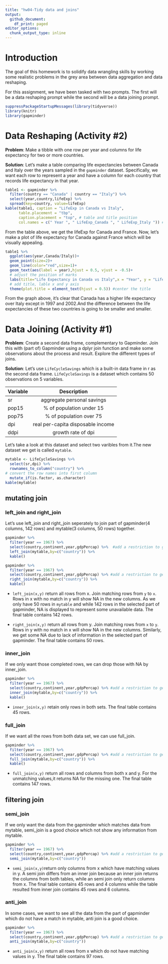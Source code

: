---
title: "hw04-Tidy data and joins"
output:
  github_document:
    df_print: paged
editor_options:
  chunk_output_type: inline
---

# Introduction

The goal of this homework is to solidify data wrangling skills by working some realistic problems in the grey area between data aggregation and data reshaping.

For this assignment, we have been tasked with two prompts. The first will be a data reshaping prompt while the second will be a data joining prompt.

```{r}
suppressPackageStartupMessages(library(tidyverse))
library(knitr)
library(gapminder)
```

# Data Reshaping (Activity #2)

**Problem**: Make a tibble with one row per year and columns for life expectancy for two or more countries. 

**Solution**: Let's make a table comparing life expectancies between Canada and Italy over the years sampled in the `gapminder` dataset. Specifically, we want each row to represent a year and have a column for each country that records life expectancy in that year.
```{r}
table1 <- gapminder %>% 
  filter(country == "Canada" | country == "Italy") %>% 
  select(year,country,lifeExp) %>% 
  spread(key=country, value=lifeExp) 
kable(table1, caption = "LifeExp in Canada vs Italy",
      table.placement = "tbp", 
      caption.placement = "top", # table and title position
      col.names = c(" Year ", " LifeExp_Canada ", " LifeExp_Italy ")) # add title, edit columns names
```

From the table above, we get the lifeExp for Canada and France. Now, let's make a plot of life expectancy for Canada against France which will be visually appealing.

```{r}
table1 %>% 
  ggplot(aes(year,Canada/Italy))+
  geom_point(size=2)+
  geom_line(color="red",size=1)+
  geom_text(aes(label = year),hjust = 0.5, vjust = -0.5)+
  # adjust the position of marks
  labs(title="Life Expectancy in Canada vs Italy",x = "Year", y = "LifeExp_Canada / LifeExp_Italy")+
  # add title, lable x and y axis
  theme(plot.title = element_text(hjust = 0.5)) #center the title

```

From the graph above, it's clear that Canada has a higher life expectancy over Italy except in 1997 and 2002.And the difference between the life expectancies of these two countries is going to be smaller and smaller.


# Data Joining (Activity #1)

**Problem**: Create a second data frame, complementary to Gapminder. Join this with (part of) Gapminder using a dplyr join function and make some observations about the process and result. Explore the different types of joins. 

**Solution**: Let's use `LifeCycleSavings` which is a built-in data frame in r as the second data frame. `LifeCycleSavings` is a dataset which contains 50 observations on 5 variables.

| Variable | Description |
|------------|:------------:| 
|sr| aggregate personal savings|
|pop15| % of population under 15|
|pop75| % of population over 75|
|dpi|   real per-capita disposable income|
|ddpi|  growth rate of dpi|

Let's take a look at this dataset and select two varibles from it.The new dataset we get is called `mytable`.
```{r}
mytable <- LifeCycleSavings %>% 
  select(sr,dpi) %>% 
  rownames_to_column("country") %>% 
# convert the row names into first column
  mutate_if(is.factor, as.character)
kable(mytable)
```

## mutating join


### left_join and right_join
Let's use left_join and right_join seperately to join part of gapminder(4 columns, 142 rows) and mytable(3 columns, 50 rows) together.
```{r}
gapminder %>% 
  filter(year == 1967) %>% 
  select(country,continent,year,gdpPercap) %>%  #add a restriction to get a smaller data set %>% 
  left_join(mytable,by=c("country")) %>% 
  kable()
```

```{r}
gapminder %>% 
  filter(year == 1967) %>% 
  select(country,continent,year,gdpPercap) %>% #add a restriction to get a smaller data set
  right_join(mytable,by=c("country")) %>% 
  kable()
```

* `left_join(x,y)` return all rows from x. Join matching rows from `y` to `x`. Rows in x with no match in y will show NA in the new columns.
As we only have 50 rows in `mytable` and while 142 rows in the selected part of gapminder, NA is displayed to represent some unavailable data. 
The final table contains 142 rows.

* `right_join(x,y)` return all rows from y. Join matching rows from `x` to `y`. Rows in y with no match in x will show NA in the new columns. 
Similarly, we get some NA due to lack of information in the selected part of gapminder.
The final table contains 50 rows.

### inner_join
If we only want those completed rows, we can drop those with NA by inner_join.
```{r}
gapminder %>% 
  filter(year == 1967) %>% 
  select(country,continent,year,gdpPercap) %>% #add a restriction to get a smaller data set
  inner_join(mytable,by=c("country")) %>% 
  kable()
```

* `inner_join(x,y)` retain only rows in both sets.
The final table contains 45 rows.

### full_join
If we want all the rows from both data set, we can use full_join.
```{r}
gapminder %>% 
  filter(year == 1967) %>% 
  select(country,continent,year,gdpPercap) %>% #add a restriction to get a smaller data set
  full_join(mytable,by=c("country")) %>% 
  kable()
```

* `full_join(x,y)` return all rows and columns from both x and y. For the unmatching values,it returns NA for the missing one.
The final table contains 147 rows.

## filtering join

### semi_join
If we only want the data from the gapminder which matches data from mytable, semi_join is a good choice which not show any information from mytable. 
```{r}
gapminder %>% 
  filter(year == 1967) %>% 
  select(country,continent,year,gdpPercap) %>% #add a restriction to get a smaller data set
  semi_join(mytable,by=c("country")) 

```

* `semi_join(x,y)`return only columns from x which have matching values in y. A semi join differs from an inner join because an inner join returns the columns from both tables, while an semi join only return columns from x.
The final table contains 45 rows and 4 columns while the table resulted from inner join contains 45 rows and 6 columns.

### anti_join
In some cases, we want to see all the data from the part of gapminder which do not have a match in mytable, anti join is a good choice. 
```{r}
gapminder %>% 
  filter(year == 1967) %>% 
  select(country,continent,year,gdpPercap) %>% #add a restriction to get a smaller data set
  anti_join(mytable,by=c("country")) 

```
* `anti_join(x,y)` return all rows from x which do not have matching values in y.
The final table contains 97 rows.

